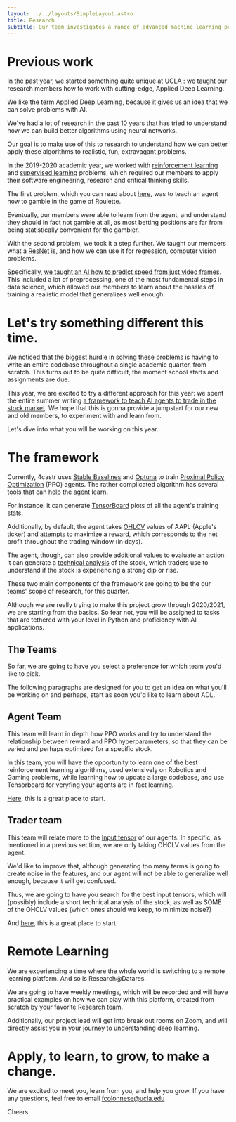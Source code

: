 ```yaml
---
layout: ../../layouts/SimpleLayout.astro
title: Research
subtitle: Our team investigates a range of advanced machine learning problems primarily involving deep learning and reinforcement learning.
---
```


# Previous work

In the past year, we started something quite unique at UCLA : we taught our research members how to work with cutting-edge, Applied Deep Learning.

We like the term Applied Deep Learning, because it gives us an idea that we can solve problems with AI.

We've had a lot of research in the past 10 years that has tried to understand how we can build better algorithms using neural networks.

Our goal is to make use of this to research to understand how we can better apply these algorithms
to realistic, fun, extravagant problems.

In the 2019-2020 academic year, we worked with [reinforcement learning](<https://en.wikipedia.org/wiki/Reinforcement_learning#:~:text=Reinforcement%20learning%20(RL)%20is%20an,supervised%20learning%20and%20unsupervised%20learning.>)
and [supervised learning](https://en.wikipedia.org/wiki/Supervised_learning#:~:text=Supervised%20learning%20is%20the%20machine,a%20set%20of%20training%20examples.) problems,
which required our members to apply their software engineering, research and critical thinking skills.

The first problem, which you can read about [here](https://medium.com/@ucladatares/rlette-casino-roulette-through-reinforcement-learning-67e865843f0d), was to teach an agent how to gamble in the game of Roulette.

Eventually, our members were able to learn from the agent, and understand they should in fact
not gamble at all, as most betting positions are far from being statistically convenient for the gambler.

With the second problem, we took it a step further. We taught our members what a [ResNet](https://en.wikipedia.org/wiki/Residual_neural_network) is, and how we can use it
for regression, computer vision problems.

Specifically, [we taught an AI how to predict speed from just video frames](https://medium.com/@ucladatares/predicting-speed-from-video-frames-dissecting-the-comma-ai-challenge-5da697b55886).
This included a lot of preprocessing, one of the most fundamental steps in data science, which allowed our members
to learn about the hassles of training a realistic model that generalizes well enough.

# Let's try something different this time.

We noticed that the biggest hurdle in solving these problems is having to write an entire codebase throughout a single academic quarter, from scratch. This turns out to be quite difficult, the moment school starts and assignments are due.

This year, we are excited to try a different approach for this year: we spent the entire summer writing [a framework to teach AI agents to trade in the stock market](https://github.com/datares/4castr).
We hope that this is gonna provide a jumpstart for our new and old members, to experiment with and learn from.

Let's dive into what you will be working on this year.

# The framework

Currently, 4castr uses [Stable Baselines](https://stable-baselines.readthedocs.io/) and [Optuna](https://optuna.org/) to train [Proximal Policy Optimization](https://openai.com/blog/openai-baselines-ppo/) (PPO) agents.
The rather complicated algorithm has several tools that can help the agent learn.

For instance, it can generate [TensorBoard](https://www.tensorflow.org/tensorboard) plots of all the agent's training stats.

Additionally, by default, the agent takes [OHLCV](<https://acronyms.thefreedictionary.com/OHLCV#:~:text=Acronym,Volume%20(type%20of%20data%20feed)>) values of AAPL (Apple's ticker) and attempts to maximize a reward, which corresponds to the net profit throughout the trading window (in days).

The agent, though, can also provide additional values to evaluate an action: it can generate a [technical analysis](https://www.investopedia.com/terms/t/technicalanalysis.asp#:~:text=Key%20Takeaways-,Technical%20analysis%20is%20a%20trading%20discipline%20employed%20to%20evaluate%20investments,the%20security's%20future%20price%20movements.) of the stock, which traders use to understand if the stock is experiencing a strong dip or rise.

These two main components of the framework are going to be the our teams' scope of research, for this quarter.

Although we are really trying to make this project grow through 2020/2021, we are starting from the basics.
So fear not, you will be assigned to tasks that are tethered with your level in Python and proficiency with AI applications.

## The Teams

So far, we are going to have you select a preference for which team you'd like to pick.

The following paragraphs are designed for you to get an idea on what you'll be working on and perhaps, start as soon you'd like to learn about ADL.

## Agent Team

This team will learn in depth how PPO works and try to understand the relationship between reward and PPO hyperparameters, so that they can be varied and perhaps optimized for a specific stock.

In this team, you will have the opportunity to learn one of the best reinforcement learning algorithms, used extensively on Robotics and Gaming problems, while learning how to update a large codebase, and use Tensorboard for veryfing your agents are in fact learning.

[Here](https://medium.com/aureliantactics/understanding-ppo-plots-in-tensorboard-cbc3199b9ba2), this is a great place to start.

## Trader team

This team will relate more to the [Input tensor](https://www.tensorflow.org/guide/tensor) of our agents. In specific, as mentioned in a previous section, we are only taking OHCLV values from the agent.

We'd like to improve that, although generating too many terms is going to create noise in the features, and our agent will not be able to generalize well enough, because it will get confused.

Thus, we are going to have you search for the best input tensors, which will (possibly) include a short technical analysis of the stock, as well as SOME of the OHCLV values (which ones should we keep, to minimize noise?)

And [here](https://towardsdatascience.com/feature-selection-correlation-and-p-value-da8921bfb3cf), this is a great place to start.

# Remote Learning

We are experiencing a time where the whole world is switching to a remote learning platform. And so is Research@Datares.

We are going to have weekly meetings, which will be recorded and will have practical examples on how we can play with this platform, created from scratch by your favorite Research team.

Additionally, our project lead will get into break out rooms on Zoom, and will directly assist you in your journey to understanding deep learning.

# Apply, to learn, to grow, to make a change.

We are excited to meet you, learn from you, and help you grow.
If you have any questions, feel free to email fcolonnese@ucla.edu

Cheers.
